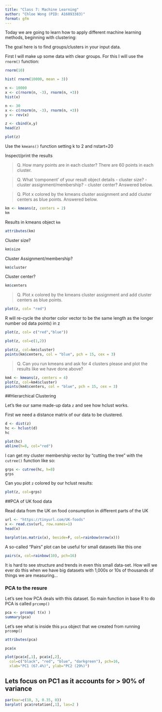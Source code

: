 ```yaml
---
title: "Class 7: Machine Learning"
author: "Chloe Wong (PID: A16893383)"
format: gfm
---
```


Today we are going to learn how to apply different machine learning methods, beginning with clustering:

The goal here is to find groups/clusters in your input data.

First I will make up some data with clear groups. For this I will use the `rnorm()` function:

```r
rnorm(10)
```

```r
hist( rnorm(10000, mean = 3))
```

```r
n <- 10000
x <- c(rnorm(n, -3), rnorm(n, +3))
hist(x)
```

```r
n <- 30
x <- c(rnorm(n, -3), rnorm(n, +3))
y <- rev(x)

z <- cbind(x,y)
head(z)
```

```r
plot(z)
```

Use the `kmeans()` function setting k to 2 and nstart=20

Inspect/print the results

> Q. How many points are in each cluster?
      There are 60 points in each cluster. 

> Q. What 'component' of your result object details
      - cluster size?
      - cluster assignment/membership?
      - cluster center?
      Answered below. 

> Q. Plot x colored by the kmeans cluster assignment and add cluster centers as blue points.
      Answered below. 

```r
km <- kmeans(z, centers = 2)
km
```

Results in kmeans object `km`
```r
attributes(km)
```

Cluster size?

```r
km$size
```

Cluster Assignment/membership?

```r
km$cluster
```

Cluster center?

```r
km$centers
```

> Q. Plot x colored by the kmeans cluster assignment and add cluster centers as blue points.

```r
plot(z, col= "red")
```

R will re-cycle the shorter color vector to be the same length as the longer number od data points) in z

```r
plot(z, col= c("red","blue"))
```

```r
plot(z, col=c(1,2))
```

```r
plot(z, col=km$cluster)
points(km$centers, col = "blue", pch = 15, cex = 3)
```

> Q. Can you run kmeans and ask for 4 clusters please and plot the results like we have done above?

```r
km4 <- kmeans(z, centers = 4)
plot(z, col=km4$cluster)
points(km4$centers, col = "blue", pch = 15, cex = 3)
```

##Hierarchical Clustering 

Let's tke our same made-up data `z` and see how hclust works. 

First we need a distance matrix of our data to be clustered. 

```r
d <- dist(z)
hc <- hclust(d)
hc
```

```r
plot(hc)
abline(h=8, col="red")
```

I can get my cluster membership vector by "cutting the tree" with the `cutree()` function like so: 

```r
grps <- cutree(hc, h=8)
grps
```

Can you plot `z` colored by our hclust results:

```r
plot(z, col=grps)
```

##PCA of UK food data

Read data from the UK on food consumption in different parts of the UK

```r
url <- "https://tinyurl.com/UK-foods"
x <- read.csv(url, row.names=1)
head(x)
```

```r
barplot(as.matrix(x), beside=F, col=rainbow(nrow(x)))
```

A so-called "Pairs" plot can be useful for small datasets like this one

```r
pairs(x, col=rainbow(10), pch=16)
```


It is hard to see structure and trends in even this small data-set. How will we ever do this when we have big datasets with 1,000s or 10s of thousands of things we are measuring...



### PCA to the resure 

Let's see how PCA deals with this dataset. So main function in base R to do PCA is called `prcomp()`

```r
pca <- prcomp( t(x) )
summary(pca)
```

Let's see what is inside this `pca` object that we created from running `prcomp()`

```r
attributes(pca)
```


```r
pca$x
```

```r
plot(pca$x[,1], pca$x[,2], 
  col=c("black", "red", "blue", "darkgreen"), pch=16,
  xlab="PC1 (67.4%)", ylab="PC2 (29%)")
```

## Lets focus on PC1 as it accounts for > 90% of variance 

```r
par(mar=c(10, 3, 0.35, 0))
barplot( pca$rotation[,1], las=2 )
```



